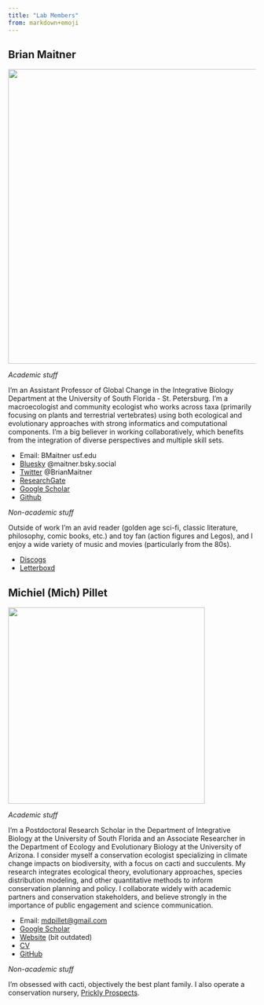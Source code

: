 ```yaml
---
title: "Lab Members"
from: markdown+emoji
---
```


## Brian Maitner

![](assets/images/vlcsnap-2023-05-03-08h34m51s543.png){width=600 fig-align="center"}

*Academic stuff*

I'm an Assistant Professor of Global Change in the Integrative Biology Department at the University of South Florida - St. Petersburg. I'm a macroecologist and community ecologist who works across taxa (primarily focusing on plants and terrestrial vertebrates) using both ecological and evolutionary approaches with strong informatics and computational components. I'm a big believer in working collaboratively, which benefits from the integration of diverse perspectives and multiple skill sets. 

- Email: BMaitner <at> usf.edu
- [Bluesky](https://bsky.app/profile/maitner.bsky.social) @maitner.bsky.social
- [Twitter](https://x.com/BrianMaitner) @BrianMaitner
- [ResearchGate](https://www.researchgate.net/profile/Brian-Maitner)
- [Google Scholar](https://scholar.google.com/citations?user=GVb9deIAAAAJ&hl=en)
- [Github](https://github.com/bmaitner)

*Non-academic stuff*

Outside of work I'm an avid reader (golden age sci-fi, classic literature, philosophy, comic books, etc.) and toy fan (action figures and Legos), and I enjoy a wide variety of music and movies (particularly from the 80s).

- [Discogs](https://www.discogs.com/user/bmaitner)
- [Letterboxd](https://letterboxd.com/maitner/)

## Michiel (Mich) Pillet

![](assets/images/Mich.jpg){width=400 fig-align="center"}

*Academic stuff*

I'm a Postdoctoral Research Scholar in the Department of Integrative Biology at the University of South Florida and an Associate Researcher in the Department of Ecology and Evolutionary Biology at the University of Arizona. I consider myself a conservation ecologist specializing in climate change impacts on biodiversity, with a focus on cacti and succulents. My research integrates ecological theory, evolutionary approaches, species distribution modeling, and other quantitative methods to inform conservation planning and policy. I collaborate widely with academic partners and conservation stakeholders, and believe strongly in the importance of public engagement and science communication.

- Email: [mdpillet@gmail.com](mailto:mdpillet@gmail.com)
- [Google Scholar](https://scholar.google.com/citations?user=Y7Y2MxsAAAAJ&hl=en)
- [Website](https://mdpillet.github.io/Website/) (bit outdated)
- [CV](https://mdpillet.github.io/Website/cv.pdf)
- [GitHub](https://github.com/mdpillet)

*Non-academic stuff*

I'm obsessed with cacti, objectively the best plant family. I also operate a conservation nursery, [Prickly Prospects](https://pricklyprospects.com/).
